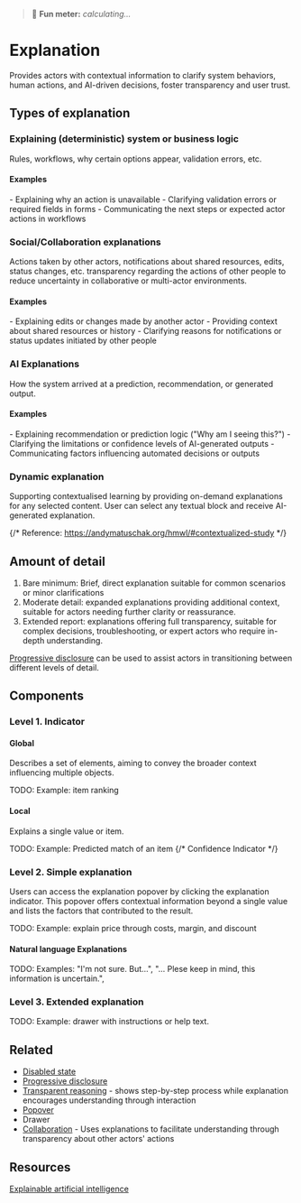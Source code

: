 
<Meta title="Patterns/Explanation" />

> 💭 **Fun meter:** _calculating..._

# Explanation

Provides actors with contextual information to clarify system behaviors, human actions, and AI-driven decisions, foster transparency and user trust.

## Types of explanation

### Explaining (deterministic) system or business logic
Rules, workflows, why certain options appear, validation errors, etc.

#### Examples

<div>
- Explaining why an action is unavailable
- Clarifying validation errors or required fields in forms
- Communicating the next steps or expected actor actions in workflows
</div>

### Social/Collaboration explanations
Actions taken by other actors, notifications about shared resources, edits, status changes, etc.
transparency regarding the actions of other people to reduce uncertainty in collaborative or multi-actor environments.

#### Examples

<div>
- Explaining edits or changes made by another actor
- Providing context about shared resources or history
- Clarifying reasons for notifications or status updates initiated by other people
</div>

### AI Explanations
How the system arrived at a prediction, recommendation, or generated output.

#### Examples

<div>
- Explaining recommendation or prediction logic ("Why am I seeing this?")
- Clarifying the limitations or confidence levels of AI-generated outputs
- Communicating factors influencing automated decisions or outputs
</div>

### Dynamic explanation

Supporting contextualised learning by providing on-demand explanations for any selected content.
User can select any textual block and receive AI-generated explanation.

<Story of={DynamicExplanation} />

{/* Reference: https://andymatuschak.org/hmwl/#contextualized-study */}


## Amount of detail

1. Bare minimum: Brief, direct explanation suitable for common scenarios or minor clarifications
2. Moderate detail: expanded explanations providing additional context, suitable for actors needing further clarity or reassurance.
3. Extended report: explanations offering full transparency, suitable for complex decisions, troubleshooting, or expert actors who require in-depth understanding.

[Progressive disclosure](../?path=/docs/patterns-progressive-disclosure--docs)
can be used to assist actors in transitioning between different levels of detail.

## Components

### Level 1. Indicator

#### Global

Describes a set of elements, aiming to convey the broader context influencing multiple objects.

TODO: Example: item ranking

#### Local

Explains a single value or item.

TODO: Example: Predicted match of an item
{/* Confidence Indicator */}

### Level 2. Simple explanation

Users can access the explanation popover by clicking the explanation indicator. This popover offers contextual information beyond a single value and lists the factors that contributed to the result.

TODO: Example: explain price through costs, margin, and discount

#### Natural language Explanations

TODO: Examples: "I'm not sure. But...", "... Plese keep in mind, this information is uncertain.",

### Level 3. Extended explanation

TODO: Example: drawer with instructions or help text.

## Related

- [Disabled state](./?path=/docs/patterns-states-disabled-state--docs)
- [Progressive disclosure](../?path=/docs/patterns-progressive-disclosure--docs)
- [Transparent reasoning](../?path=/docs/patterns-communication-transparent-reasonining--docs) - shows step-by-step process while explanation encourages understanding through interaction
- [Popover](./?path=/docs/primitives-popover--docs)
- Drawer
- [Collaboration](../?path=/docs/patterns-collaboration--docs) - Uses explanations to facilitate understanding through transparency about other actors' actions

## Resources

[Explainable artificial intelligence](https://en.wikipedia.org/wiki/Explainable_artificial_intelligence)
